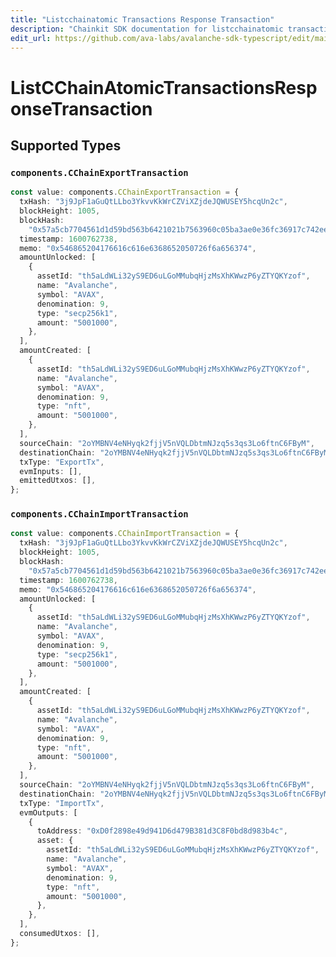 ```yaml
---
title: "Listcchainatomic Transactions Response Transaction"
description: "Chainkit SDK documentation for listcchainatomic transactions response transaction"
edit_url: https://github.com/ava-labs/avalanche-sdk-typescript/edit/main/chainkit/docs/models/components/listcchainatomictransactionsresponsetransaction.md
---
```


# ListCChainAtomicTransactionsResponseTransaction

## Supported Types

### `components.CChainExportTransaction`

```typescript
const value: components.CChainExportTransaction = {
  txHash: "3j9JpF1aGuQtLLbo3YkvvKkWrCZViXZjdeJQWUSEY5hcqUn2c",
  blockHeight: 1005,
  blockHash:
    "0x57a5cb7704561d1d59bd563b6421021b7563960c05ba3ae0e36fc36917c742ee",
  timestamp: 1600762738,
  memo: "0x546865204176616c616e6368652050726f6a656374",
  amountUnlocked: [
    {
      assetId: "th5aLdWLi32yS9ED6uLGoMMubqHjzMsXhKWwzP6yZTYQKYzof",
      name: "Avalanche",
      symbol: "AVAX",
      denomination: 9,
      type: "secp256k1",
      amount: "5001000",
    },
  ],
  amountCreated: [
    {
      assetId: "th5aLdWLi32yS9ED6uLGoMMubqHjzMsXhKWwzP6yZTYQKYzof",
      name: "Avalanche",
      symbol: "AVAX",
      denomination: 9,
      type: "nft",
      amount: "5001000",
    },
  ],
  sourceChain: "2oYMBNV4eNHyqk2fjjV5nVQLDbtmNJzq5s3qs3Lo6ftnC6FByM",
  destinationChain: "2oYMBNV4eNHyqk2fjjV5nVQLDbtmNJzq5s3qs3Lo6ftnC6FByM",
  txType: "ExportTx",
  evmInputs: [],
  emittedUtxos: [],
};
```

### `components.CChainImportTransaction`

```typescript
const value: components.CChainImportTransaction = {
  txHash: "3j9JpF1aGuQtLLbo3YkvvKkWrCZViXZjdeJQWUSEY5hcqUn2c",
  blockHeight: 1005,
  blockHash:
    "0x57a5cb7704561d1d59bd563b6421021b7563960c05ba3ae0e36fc36917c742ee",
  timestamp: 1600762738,
  memo: "0x546865204176616c616e6368652050726f6a656374",
  amountUnlocked: [
    {
      assetId: "th5aLdWLi32yS9ED6uLGoMMubqHjzMsXhKWwzP6yZTYQKYzof",
      name: "Avalanche",
      symbol: "AVAX",
      denomination: 9,
      type: "secp256k1",
      amount: "5001000",
    },
  ],
  amountCreated: [
    {
      assetId: "th5aLdWLi32yS9ED6uLGoMMubqHjzMsXhKWwzP6yZTYQKYzof",
      name: "Avalanche",
      symbol: "AVAX",
      denomination: 9,
      type: "nft",
      amount: "5001000",
    },
  ],
  sourceChain: "2oYMBNV4eNHyqk2fjjV5nVQLDbtmNJzq5s3qs3Lo6ftnC6FByM",
  destinationChain: "2oYMBNV4eNHyqk2fjjV5nVQLDbtmNJzq5s3qs3Lo6ftnC6FByM",
  txType: "ImportTx",
  evmOutputs: [
    {
      toAddress: "0xD0f2898e49d941D6d479B381d3C8F0bd8d983b4c",
      asset: {
        assetId: "th5aLdWLi32yS9ED6uLGoMMubqHjzMsXhKWwzP6yZTYQKYzof",
        name: "Avalanche",
        symbol: "AVAX",
        denomination: 9,
        type: "nft",
        amount: "5001000",
      },
    },
  ],
  consumedUtxos: [],
};
```